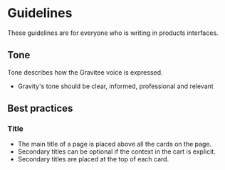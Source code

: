
<Meta title="Guidelines / Content / README" />

# Guidelines

These guidelines are for everyone who is writing in products interfaces.

## Tone

Tone describes how the Gravitee voice is expressed.

- Gravity's tone should be clear, informed, professional and relevant

## Best practices

### Title

- The main title of a page is placed above all the cards on the page.
- Secondary titles can be optional if the context in the cart is explicit.
- Secondary titles are placed at the top of each card.
